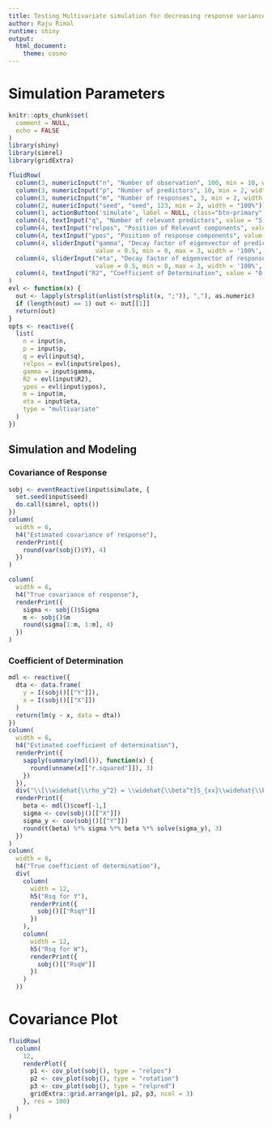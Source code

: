 ```yaml
---
title: Testing Multivariate simulation for decreasing response variance
author: Raju Rimal
runtime: shiny
output: 
  html_document:
    theme: cosmo
---
```


# Simulation Parameters
```r
knitr::opts_chunk$set(
  comment = NULL,
  echo = FALSE
)
library(shiny)
library(simrel)
library(gridExtra)
```

```r
fluidRow(
  column(3, numericInput("n", "Number of observation", 100, min = 10, width = "100%")),
  column(3, numericInput("p", "Number of predictors", 10, min = 2, width = "100%")),
  column(3, numericInput("m", "Number of responses", 3, min = 2, width = "100%")),
  column(2, numericInput("seed", "seed", 123, min = 2, width = "100%")),
  column(1, actionButton('simulate', label = NULL, class="btn-primary", icon = icon("refresh"), width = '100%')),
  column(4, textInput("q", "Number of relevant predictors", value = "5, 4", width = "100%")),
  column(4, textInput("relpos", "Position of Relevant components", value = "1, 2; 3, 4, 6", width = '100%')),
  column(4, textInput("ypos", "Position of response components", value = "1; 2, 3", width = '100%')),
  column(4, sliderInput("gamma", "Decay factor of eigenvector of predictors", 
                        value = 0.5, min = 0, max = 3, width = '100%', step = 0.01)),
  column(4, sliderInput("eta", "Decay factor of eigenvector of response", 
                        value = 0.5, min = 0, max = 3, width = '100%', step = 0.01)),
  column(4, textInput("R2", "Coefficient of Determination", value = "0.7, 0.8", width = '100%'))
)
evl <- function(x) {
  out <- lapply(strsplit(unlist(strsplit(x, ";")), ","), as.numeric)
  if (length(out) == 1) out <- out[[1]]
  return(out)
}
opts <- reactive({
  list(
    n = input$n,
    p = input$p,
    q = evl(input$q),
    relpos = evl(input$relpos),
    gamma = input$gamma,
    R2 = evl(input$R2),
    ypos = evl(input$ypos),
    m = input$m,
    eta = input$eta,
    type = "multivariate"
  )
})
```

## Simulation and Modeling
### Covariance of Response
```r
sobj <- eventReactive(input$simulate, {
  set.seed(input$seed)
  do.call(simrel, opts())
})
column(
  width = 6, 
  h4("Estimated covariance of response"),
  renderPrint({
    round(var(sobj()$Y), 4)
  })
)

column(
  width = 6, 
  h4("True covariance of response"),
  renderPrint({
    sigma <- sobj()$Sigma
    m <- sobj()$m
    round(sigma[1:m, 1:m], 4)
  })
)
```

### Coefficient of Determination
```r
mdl <- reactive({
  dta <- data.frame(
    y = I(sobj()[["Y"]]),
    x = I(sobj()[["X"]])
  )
  return(lm(y ~ x, data = dta))
})
column(
  width = 6,
  h4("Estimated coefficient of determination"),
  renderPrint({
    sapply(summary(mdl()), function(x) {
      round(unname(x[["r.squared"]]), 3)
    })
  }),
  div("\\[\\widehat{\\rho_y^2} = \\widehat{\\beta^t}S_{xx}\\widehat{\\beta}S_{yy}^{-1}\\]"),
  renderPrint({
    beta <- mdl()$coef[-1,]
    sigma <- cov(sobj()[["X"]])
    sigma_y <- cov(sobj()[["Y"]])
    round(t(beta) %*% sigma %*% beta %*% solve(sigma_y), 3)
  })
)
column(
  width = 6,
  h4("True coefficient of determination"),
  div(
    column(
      width = 12, 
      h5("Rsq for Y"),
      renderPrint({
        sobj()[["RsqY"]]
      })
    ),
    column(
      width = 12,
      h5("Rsq for W"),
      renderPrint({
        sobj()[["RsqW"]]
      })
    )
  ))
```

# Covariance Plot
```r
fluidRow(
  column(
    12, 
    renderPlot({
      p1 <- cov_plot(sobj(), type = "relpos")
      p2 <- cov_plot(sobj(), type = "rotation")
      p3 <- cov_plot(sobj(), type = "relpred")
      gridExtra::grid.arrange(p1, p2, p3, ncol = 3)
    }, res = 100)
  )
)
```


